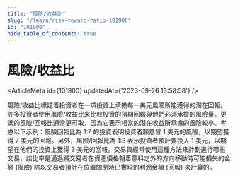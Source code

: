 ```yaml
---
title: "風險/收益比"
slug: "/learn/risk-reward-ratio-101900"
id: "101900"
hide_table_of_contents: true
---
```



# 風險/收益比

<ArticleMeta id={101900} updatedAt={'2023-09-26 13:58:58'} />
<div className='border-solid border-b border-t-0 my-4 border-[var(--ifm-color-gray-300)]' />

風險/收益比標誌着投資者在一項投資上承擔每一美元風險所能獲得的潛在回報。許多投資者使用風險/收益比來比較投資的預期回報與他們必須承擔的風險量。更低的風險/回報比通常更可取，因為它表示相當的潛在收益所承擔的風險較小。考慮以下示例：風險回報比為 1:7 的投資表明投資者願意冒 1 美元的風險，以期望獲得 7 美元的回報。另外，風險/回報比為 1:3 表示投資者預計要投入 1 美元，以期望在他們的投資上獲得 3 美元的回報。交易員經常使用這種方法來計劃進行哪些交易，該比率是通過將交易者在資產價格朝着意料之外的方向移動時可能損失的金額 (風險) 除以交易者預計在位置關閉時已實現的利潤金額 (回報) 來計算的。
